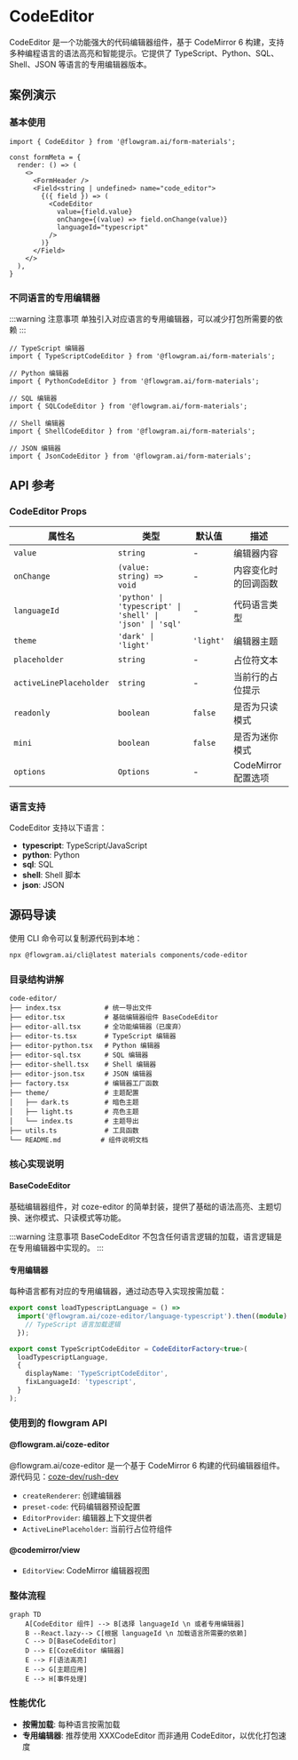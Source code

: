 
# CodeEditor

CodeEditor 是一个功能强大的代码编辑器组件，基于 CodeMirror 6 构建，支持多种编程语言的语法高亮和智能提示。它提供了 TypeScript、Python、SQL、Shell、JSON 等语言的专用编辑器版本。

## 案例演示

### 基本使用

<BasicStory />

```tsx pure title="form-meta.tsx"
import { CodeEditor } from '@flowgram.ai/form-materials';

const formMeta = {
  render: () => (
    <>
      <FormHeader />
      <Field<string | undefined> name="code_editor">
        {({ field }) => (
          <CodeEditor
            value={field.value}
            onChange={(value) => field.onChange(value)}
            languageId="typescript"
          />
        )}
      </Field>
    </>
  ),
}
```

### 不同语言的专用编辑器

:::warning 注意事项
单独引入对应语言的专用编辑器，可以减少打包所需要的依赖
:::

```tsx
// TypeScript 编辑器
import { TypeScriptCodeEditor } from '@flowgram.ai/form-materials';

// Python 编辑器
import { PythonCodeEditor } from '@flowgram.ai/form-materials';

// SQL 编辑器
import { SQLCodeEditor } from '@flowgram.ai/form-materials';

// Shell 编辑器
import { ShellCodeEditor } from '@flowgram.ai/form-materials';

// JSON 编辑器
import { JsonCodeEditor } from '@flowgram.ai/form-materials';
```


## API 参考

### CodeEditor Props

| 属性名 | 类型 | 默认值 | 描述 |
|--------|------|--------|------|
| `value` | `string` | - | 编辑器内容 |
| `onChange` | `(value: string) => void` | - | 内容变化时的回调函数 |
| `languageId` | `'python' \| 'typescript' \| 'shell' \| 'json' \| 'sql'` | - | 代码语言类型 |
| `theme` | `'dark' \| 'light'` | `'light'` | 编辑器主题 |
| `placeholder` | `string` | - | 占位符文本 |
| `activeLinePlaceholder` | `string` | - | 当前行的占位提示 |
| `readonly` | `boolean` | `false` | 是否为只读模式 |
| `mini` | `boolean` | `false` | 是否为迷你模式 |
| `options` | `Options` | - | CodeMirror 配置选项 |

### 语言支持

CodeEditor 支持以下语言：

- **typescript**: TypeScript/JavaScript
- **python**: Python
- **sql**: SQL
- **shell**: Shell 脚本
- **json**: JSON

## 源码导读

<SourceCode
  href="https://github.com/bytedance/flowgram.ai/tree/main/packages/materials/form-materials/src/components/code-editor"
/>

使用 CLI 命令可以复制源代码到本地：

```bash
npx @flowgram.ai/cli@latest materials components/code-editor
```

### 目录结构讲解

```
code-editor/
├── index.tsx           # 统一导出文件
├── editor.tsx          # 基础编辑器组件 BaseCodeEditor
├── editor-all.tsx      # 全功能编辑器（已废弃）
├── editor-ts.tsx       # TypeScript 编辑器
├── editor-python.tsx   # Python 编辑器
├── editor-sql.tsx      # SQL 编辑器
├── editor-shell.tsx    # Shell 编辑器
├── editor-json.tsx     # JSON 编辑器
├── factory.tsx         # 编辑器工厂函数
├── theme/              # 主题配置
│   ├── dark.ts         # 暗色主题
│   ├── light.ts        # 亮色主题
│   └── index.ts        # 主题导出
├── utils.ts            # 工具函数
└── README.md          # 组件说明文档
```

### 核心实现说明

#### BaseCodeEditor

基础编辑器组件，对 coze-editor 的简单封装，提供了基础的语法高亮、主题切换、迷你模式、只读模式等功能。

:::warning 注意事项
BaseCodeEditor 不包含任何语言逻辑的加载，语言逻辑是在专用编辑器中实现的。
:::


#### 专用编辑器
每种语言都有对应的专用编辑器，通过动态导入实现按需加载：

```typescript
export const loadTypescriptLanguage = () =>
  import('@flowgram.ai/coze-editor/language-typescript').then((module) => {
    // TypeScript 语言加载逻辑
  });

export const TypeScriptCodeEditor = CodeEditorFactory<true>(
  loadTypescriptLanguage,
  {
    displayName: 'TypeScriptCodeEditor',
    fixLanguageId: 'typescript',
  }
);
```

### 使用到的 flowgram API

#### @flowgram.ai/coze-editor

@flowgram.ai/coze-editor 是一个基于 CodeMirror 6 构建的代码编辑器组件。源代码见：[coze-dev/rush-dev](https://github.com/coze-dev/rush-arch/tree/main/packages/text-editor)

- `createRenderer`: 创建编辑器
- `preset-code`: 代码编辑器预设配置
- `EditorProvider`: 编辑器上下文提供者
- `ActiveLinePlaceholder`: 当前行占位符组件

#### @codemirror/view
- `EditorView`: CodeMirror 编辑器视图


### 整体流程

```mermaid
graph TD
    A[CodeEditor 组件] --> B[选择 languageId \n 或者专用编辑器]
    B --React.lazy--> C[根据 languageId \n 加载语言所需要的依赖]
    C --> D[BaseCodeEditor]
    D --> E[CozeEditor 编辑器]
    E --> F[语法高亮]
    E --> G[主题应用]
    E --> H[事件处理]
```

### 性能优化

- **按需加载**: 每种语言按需加载
- **专用编辑器**: 推荐使用 XXXCodeEditor 而非通用 CodeEditor，以优化打包速度
